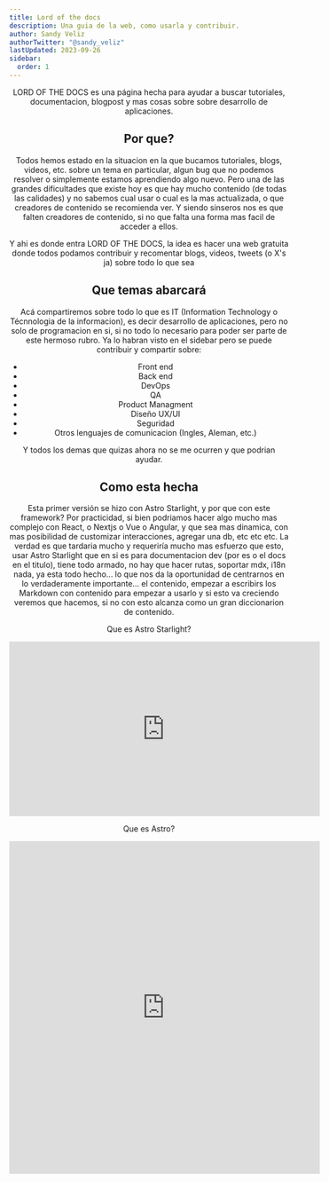 ```yaml
---
title: Lord of the docs
description: Una guia de la web, como usarla y contribuir.
author: Sandy Veliz
authorTwitter: "@sandy_veliz"
lastUpdated: 2023-09-26
sidebar:
  order: 1
---
```



<Header
  author={frontmatter.author}
  authorTwitter={frontmatter.authorTwitter}
  title={frontmatter.title}
  description={frontmatter.description}
/>

LORD OF THE DOCS es una página hecha para ayudar a buscar tutoriales,
documentacion, blogpost y mas cosas sobre sobre desarrollo de aplicaciones.

## Por que?

Todos hemos estado en la situacion en la que bucamos tutoriales, blogs, videos,
etc. sobre un tema en particular, algun bug que no podemos resolver o
simplemente estamos aprendiendo algo nuevo. Pero una de las grandes dificultades
que existe hoy es que hay mucho contenido (de todas las calidades) y no sabemos
cual usar o cual es la mas actualizada, o que creadores de contenido se
recomienda ver. Y siendo sinseros nos es que falten creadores de contenido, si
no que falta una forma mas facil de acceder a ellos.

Y ahi es donde entra LORD OF THE DOCS, la idea es hacer una web gratuita donde
todos podamos contribuir y recomentar blogs, videos, tweets (o X's ja) sobre
todo lo que sea

## Que temas abarcará

Acá compartiremos sobre todo lo que es IT (Information Technology o Técnnologia
de la informacion), es decir desarrollo de aplicaciones, pero no solo de
programacion en si, si no todo lo necesario para poder ser parte de este hermoso
rubro. Ya lo habran visto en el sidebar pero se puede contribuir y compartir
sobre:

- Front end
- Back end
- DevOps
- QA
- Product Managment
- Diseño UX/UI
- Seguridad
- Otros lenguajes de comunicacion (Ingles, Aleman, etc.)

Y todos los demas que quizas ahora no se me ocurren y que podrian ayudar.

## Como esta hecha

Esta primer versión se hizo con Astro Starlight, y por que con este framework?
Por practicidad, si bien podriamos hacer algo mucho mas complejo con React, o
Nextjs o Vue o Angular, y que sea mas dinamica, con mas posibilidad de
customizar interacciones, agregar una db, etc etc etc. La verdad es que tardaria
mucho y requeriría mucho mas esfuerzo que esto, usar Astro Starlight que en si
es para documentacion dev (por es o el docs en el titulo), tiene todo armado, no
hay que hacer rutas, soportar mdx, i18n nada, ya esta todo hecho... lo que nos
da la oportunidad de centrarnos en lo verdaderamente importante... el contenido,
empezar a escribirs los Markdown con contenido para empezar a usarlo y si esto
va creciendo veremos que hacemos, si no con esto alcanza como un gran
diccionarion de contenido.

Que es Astro Starlight?

<iframe
  width="560"
  height="315"
  src="https://www.youtube.com/embed/5u0Ds7wzUeI?si=8OM1v5E3x53OswNH"
  title="Starlight by Astro"
  frameborder="0"
  allow="accelerometer; autoplay; clipboard-write; encrypted-media; gyroscope; picture-in-picture; web-share"
  allowfullscreen
></iframe>

Que es Astro?

<iframe
  width="560"
  height="600"
  src="https://www.youtube.com/embed/gxBkghlglTg?si=tLTW8DkH0Wx2-ip7"
  title="Astro just Launched.... Could it be the ultimate web framework?"
  frameborder="0"
  allow="accelerometer; autoplay; clipboard-write; encrypted-media; gyroscope; picture-in-picture; web-share"
  allowfullscreen
></iframe>

